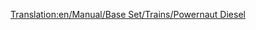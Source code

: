 [[Translation:en/Manual/Base Set/Trains/Powernaut Diesel]]
{{nl/Manual/Base Set/Trains/Treinen|Naam=Powernaut Diesel
|Afbeelding=[[File:en/Manual/Base Set/Trains/Powernautdiesel.png]]
|Kosten=£23,437 ($46,874)
|Snelheid=152 kph (95 mph)
|Gewicht=120 t
|Kracht=2,000 hp (1,492 kW)
|Onderhoudskosten=£2,056 ($4,756)
|Ontworpen=1977
|Levensduur=20 
|Capaciteit=N/A
|Omschrijving=The other diesel train in toyland, a step up from the Ploddyphut Diesel.
|Real-life=Fictional
}}